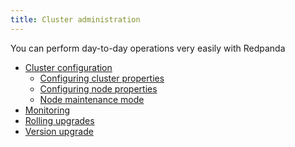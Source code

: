 ```yaml
---
title: Cluster administration
---
```


<head>
    <meta name="title" content="Cluster administration | Redpanda Docs"/>
    <meta name="description" content="Cluster administration index page."/>
</head>

You can perform day-to-day operations very easily with Redpanda

- [Cluster configuration](./configuration)
    - [Configuring cluster properties](./cluster-property-configuration)
    - [Configuring node properties](./node-property-configuration)
    - [Node maintenance mode](./node-management) 
- [Monitoring](./monitoring)
- [Rolling upgrades](./rolling-upgrade)
- [Version upgrade](./version-upgrade)